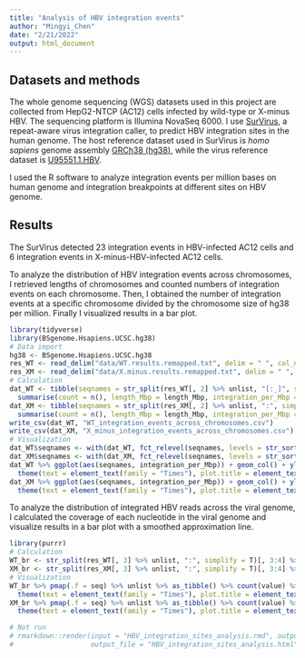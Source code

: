 ```yaml
---
title: "Analysis of HBV integration events"
author: "Mingyi_Chen"
date: "2/21/2022"
output: html_document
---
```


## Datasets and methods

The whole genome sequencing (WGS) datasets used in this project are collected from HepG$2$-NTCP (AC$12$) cells infected by wild-type or X-minus HBV. The sequencing platform is Illumina NovaSeq $6000$. I use [SurVirus](https://doi.org/10.1093/nar/gkaa1237), a repeat-aware virus integration caller, to predict HBV integration sites in the human genome. The host reference dataset used in SurVirus is *homo sapiens* genome assembly [GRCh$38$ (hg$38$)](https://hgdownload.soe.ucsc.edu/goldenPath/hg38/bigZips/), while the virus reference dataset is [U$95551.1.$HBV](https://www.ncbi.nlm.nih.gov/nuccore/U95551).  

I used the R software to analyze integration events per million bases on human genome and integration breakpoints at different sites on HBV genome.

## Results

The SurVirus detected $23$ integration events in HBV-infected AC$12$ cells and $6$ integration events in X-minus-HBV-infected AC$12$ cells. 

To analyze the distribution of HBV integration events across chromosomes, I retrieved lengths of chromosomes and counted numbers of integration events on each chromosome. Then, I obtained the number of integration events at a specific chromosome divided by the chromosome size of hg$38$ per million. Finally I visualized results in a bar plot.

```r
library(tidyverse)
library(BSgenome.Hsapiens.UCSC.hg38)
# Data import
hg38 <- BSgenome.Hsapiens.UCSC.hg38
res_WT <- read_delim("data/WT.results.remapped.txt", delim = " ", col_names = F)
res_XM <- read_delim("data/X.minus.results.remapped.txt", delim = " ", col_names = F)
# Calculation
dat_WT <- tibble(seqnames = str_split(res_WT[, 2] %>% unlist, "[:_]", simplify = T)[, 1], length_Mbp = seqlengths(hg38)[seqnames] / 10^6) %>% group_by(seqnames) %>% 
  summarise(count = n(), length_Mbp = length_Mbp, integration_per_Mbp = count / length_Mbp) %>% distinct(seqnames, .keep_all = T)
dat_XM <- tibble(seqnames = str_split(res_XM[, 2] %>% unlist, ":", simplify = T)[, 1], length_Mbp = seqlengths(hg38)[seqnames] / 10^6) %>% group_by(seqnames) %>% 
  summarise(count = n(), length_Mbp = length_Mbp, integration_per_Mbp = count / length_Mbp) %>% distinct(seqnames, .keep_all = T)
write_csv(dat_WT, "WT_integration_events_across_chromosomes.csv")
write_csv(dat_XM, "X_minus_integration_events_across_chromosomes.csv")
# Visualization
dat_WT$seqnames <- with(dat_WT, fct_relevel(seqnames, levels = str_sort(seqnames, numeric = T)))
dat_XM$seqnames <- with(dat_XM, fct_relevel(seqnames, levels = str_sort(seqnames, numeric = T)))
dat_WT %>% ggplot(aes(seqnames, integration_per_Mbp)) + geom_col() + ylab("") + xlab("Chromosomes") + ggtitle("Integration events of WT HBV on the human genome per million bases") +
  theme(text = element_text(family = "Times"), plot.title = element_text(hjust = 0.5))
dat_XM %>% ggplot(aes(seqnames, integration_per_Mbp)) + geom_col() + ylab("") + xlab("Chromosomes") + ggtitle("Integration events of X-minus HBV on the human genome per million bases") +
  theme(text = element_text(family = "Times"), plot.title = element_text(hjust = 0.5))
```

To analyze the distribution of integrated HBV reads across the viral genome, I calculated the coverage of each nucleotide in the viral genome and visualize results in a bar plot with a smoothed approximation line. 

```r
library(purrr)
# Calculation
WT_br <- str_split(res_WT[, 3] %>% unlist, ":", simplify = T)[, 3:4] %>% as.integer() %>% matrix(nrow = 23, ncol = 2) %>% as_tibble(); colnames(WT_br) <- c("from", "to")
XM_br <- str_split(res_XM[, 3] %>% unlist, ":", simplify = T)[, 3:4] %>% as.integer() %>% matrix(nrow = 6, ncol = 2) %>% as_tibble(); colnames(XM_br) <- c("from", "to")
# Visualization
WT_br %>% pmap(.f = seq) %>% unlist %>% as_tibble() %>% count(value) %>% ggplot(aes(value, n)) + geom_col() + geom_smooth(method = "gam") + xlab("Positions") + ylab("Counts") +
  theme(text = element_text(family = "Times"), plot.title = element_text(hjust = 0.5)) + ggtitle("Coverage of WT HBV genome")
XM_br %>% pmap(.f = seq) %>% unlist %>% as_tibble() %>% count(value) %>% ggplot(aes(value, n)) + geom_col() + geom_smooth(method = "gam") + xlab("Positions") + ylab("Counts") +
  theme(text = element_text(family = "Times"), plot.title = element_text(hjust = 0.5)) + ggtitle("Coverage of X-minus HBV genome")
```

```r
# Not run
# rmarkdown::render(input = "HBV_integration_sites_analysis.rmd", output_format = rmarkdown::html_document(theme = "readable", code_folding = "show", highlight = "kate"), 
#                   output_file = "HBV_integration_sites_analysis.html")
```

